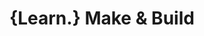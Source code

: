 ---
title: "{Learn.} Make & Build"
sub_title: "{We}<br> Proudly"
description: "We employ a flexible marketing approach that upgrade your productivity"
projects: "25k"
customers: "8k"
experiences: 15
awards: 98
---